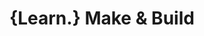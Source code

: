 ---
title: "{Learn.} Make & Build"
sub_title: "{We}<br> Proudly"
description: "We employ a flexible marketing approach that upgrade your productivity"
projects: "25k"
customers: "8k"
experiences: 15
awards: 98
---